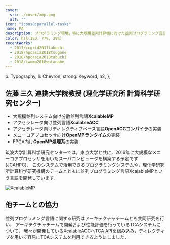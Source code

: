 ```yaml
---
cover:
  src: ./cover/xmp.png
  alt: ""
icon: "icons8:parallel-tasks"
name: PA
description: プログラミング環境，特に大規模並列計算機に向けた並列プログラミング言語の開発を行っています
color: hsl(180, 77%, 29%)
recentWorks:
  - 2017/ccgrid2017tabuchi
  - 2018/hpcasia2018tsugane
  - 2018/hpcasia2018tabuchi
  - 2018/iwomp2018watanabe
---
```



  p: Typography,
  li: Chevron,
  strong: Keyword,
  h2,
};

## 佐藤 三久 連携大学院教授 (理化学研究所 計算科学研究センター)

- 大規模並列システム向け分散並列言語**XcalableMP**
- アクセラレータ向け並列言語**XcalableACC**
- アクセラレータ向けディレクティブベース言語**OpenACCコンパイラ**の実装
- メニーコアプロセッサ向け**OpenMPランタイム**の実装
- FPGA向け**OpenMP処理系**の実装

筑波大学計算科学研究センターでは，東京大学と共に，2016年に大規模なメニーコアプロセッサを用いたスーパコンピュータを構築する予定です
(JCAHPC)．
このシステムで活用できるプログラミングシステムや，理化学研究所計算科学研究機構のチームとともに並列プログラミング言語XcalableMPという言語を開発しています．

<Image src={xmp} alt="XcalableMP" />

## 他チームとの協力

並列プログラミング言語に関する研究はアーキテクチャチームとも共同研究を行い，
アーキテクチャチームで開発および性能評価を行っているTCAシステムについて，
我々が開発しているXcalableACCへTCA
APIを組み込み，ディレクティブを用いて容易にTCAシステムを利用できるようにしました．
